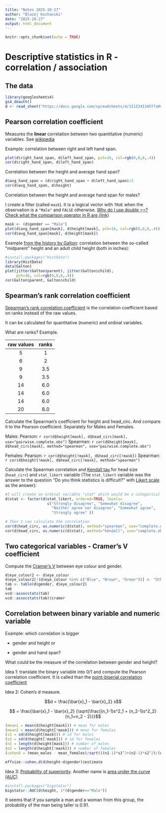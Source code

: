```yaml
---
title: "Notes 2025-10-27"
author: "Blazej Kochanski"
date: "2025-10-27"
output: html_document
---
```


```r
knitr::opts_chunk$set(echo = TRUE)
```

# Descriptive statistics in R - correlation / association

## The data

```r
library(googlesheets4)
gs4_deauth()
d <- read_sheet("https://docs.google.com/spreadsheets/d/1I1ZJ4I345TfaHvyCCgzMz8pMsfS_J3yi9WcpcrhO6No/edit?usp=sharing", "clean_data")
```

## Pearson correlation coefficient

Measures the **linear** correlation between two quantitative (numeric) variables. See [wikipedia](https://en.wikipedia.org/wiki/Pearson_correlation_coefficient)

Example: correlation between right and left hand span. 

```r
plot(d$right_hand_span, d$left_hand_span, pch=16, col=rgb(0,0,0,.4))
cor(d$right_hand_span, d$left_hand_span)
```


Correlation between the height and average hand span?

```r
d$avg_hand_span = (d$right_hand_span + d$left_hand_span)/2
cor(d$avg_hand_span, d$height)
```

Correlation between the height and average hand span for males? 

I create a filter (called `mask`). It is a logical vector with `TRUE` when the observation is a `"Male"` and `FALSE` otherwise. [Why do I use double ==? Check what the comparison operator in R are (link)](https://www.geeksforgeeks.org/r-language/what-are-comparison-operators-in-r/)

```r
mask <- (d$gender == "Male") 
plot(d$avg_hand_span[mask], d$height[mask], pch=16, col=rgb(0,0,0,.4))
cor(d$avg_hand_span[mask], d$height[mask])
```

Example [from the history by Galton](https://www.rdocumentation.org/packages/HistData/versions/0.9-3/topics/Galton): correlation between the so-called "midparent" height and an adult child height (both in inches):

```r
#install.packages("HistData")
library(HistData)
data(Galton)
plot(jitter(Galton$parent), jitter(Galton$child), 
     pch=16, col=rgb(0,0,0,.4))
cor(Galton$parent, Galton$child)
```

## Spearman's rank correlation coefficient

[Spearman's rank correlation coefficient](https://en.wikipedia.org/wiki/Spearman%27s_rank_correlation_coefficient) is the correlation coefficient based on ranks instead of the raw values.

It can be calculated for quantitative (numeric) and ordinal variables. 

What are ranks? Example. 

| raw values | ranks |
|:---------:|:-----:|
| 5 | 1 |
| 6 | 2 |
| 9 | 3.5 |
| 9 | 3.5 |
| 14 | 6.0 |
| 14 | 6.0 |
| 14 | 6.0 |
| 20 | 8.0 |

Calculate the Spearman's coefficient for height and head_circ. And compare it to the Pearson coefficient. Separately for Males and Females. 

Males: 
Pearson: `r cor(d$height[mask], d$head_circ[mask], use="pairwise.complete.obs")`
Spearman: `r cor(d$height[mask], d$head_circ[mask], method="spearman", use="pairwise.complete.obs")`

Females: 
Pearson: `r cor(d$height[!mask], d$head_circ[!mask])`
Spearman: `r cor(d$height[!mask], d$head_circ[!mask], method="spearman")`

Calculate the Spearman correlation and [Kendall tau](https://en.wikipedia.org/wiki/Kendall_rank_correlation_coefficient) for head size (`head_circ`) and `stat_likert` variable (The `stat_likert` variable was the answer to the question "Do you think statistics is difficult?" with [Likert scale](https://en.wikipedia.org/wiki/Likert_scale) as the answer):

```r
#I will create an ordinal variable "stat" which would be a categorical variable with order (“ordinal variable”)
d$stat <- factor(d$stat_likert, ordered=TRUE, levels=
                   c("Strongly disagree", "Somewhat disagree", 
                     "Neither agree nor disagree", "Somewhat agree", 
                     "Strongly agree" ))

# Then I can calculate the correlation
cor(d$head_circ, as.numeric(d$stat), method="spearman", use="complete.obs")
cor(d$head_circ, as.numeric(d$stat), method="kendall", use="complete.obs")
```

## Two categorical variables - Cramer's V coefficient

Compute the [Cramer's V](https://en.wikipedia.org/wiki/Cram%C3%A9r%27s_V) between eye colour and gender. 

```r
d$eye_colour2 <- d$eye_colour
d$eye_colour2[!(d$eye_colour %in% c("Blue", "Brown", "Green"))] <- "Other"
tab <- table(d$gender, d$eye_colour2)
tab
vcd::assocstats(tab)
vcd::assocstats(tab)$cramer
```

## Correlation between binary variable and numeric variable

Example: which correlation is bigger 

- gender and height or 

- gender and hand span?

What could be the measure of the correlation between gender and height?

Idea 1: translate the binary variable into 0/1 and compute the Pearson correlation coefficient. It is called than the [point-biserial correlation coefficient](https://en.wikipedia.org/wiki/Point-biserial_correlation_coefficient)

Idea 2: Cohen's d measure. 

$$d = \frac{\bar{x}_1 - \bar{x}_2} s$$

$$   = \frac{\bar{x}_1 - \bar{x}_2}
{\sqrt{\frac{(n_1-1)s^2_1 + (n_2-1)s^2_2}{n_1+n_2 - 2}}}$$

```r
(mean1 = mean(d$height[mask])) # mean for males
(mean2 = mean(d$height[!mask])) # mean for females
(s1 = sd(d$height[mask])) # sd for males
(s2 = sd(d$height[!mask])) # sd for females
(n1 = length(d$height[mask])) # number of males
(n2 = length(d$height[!mask])) # number of females
(cohenD = (mean_males - mean_females)/sqrt(((n1-1)*s1^2+(n2-1)*s2^2)/(n1+n2-2)))
```

```r
effsize::cohen.d(d$height~d$gender)$estimate
```

Idea 3: [Probability of superiority](https://en.wikipedia.org/wiki/Probability_of_superiority). Another name is [area under the curve (AUC)](https://en.wikipedia.org/w/index.php?title=Area_under_the_curve_(receiver_operating_characteristic))

```r
#install.packages("bigstatsr")
bigstatsr::AUC(d$height, 1*(d$gender=="Male"))
```

It seems that if you sample a man and a woman from this group, the probability of the man being taller is 0.91. 

